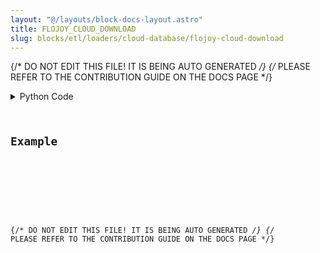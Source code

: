```yaml
---
layout: "@/layouts/block-docs-layout.astro"
title: FLOJOY_CLOUD_DOWNLOAD
slug: blocks/etl/loaders/cloud-database/flojoy-cloud-download
---
```


{/* DO NOT EDIT THIS FILE! IT IS BEING AUTO GENERATED */}
{/* PLEASE REFER TO THE CONTRIBUTION GUIDE ON THE DOCS PAGE */}


<PythonDocsDisplay docstring={docstring} />
<details>
<summary>Python Code</summary>



<Code code={pythonCode} lang="py" wrap theme="dracula" />

[Find this Flojoy Block on GitHub](https://github.com/flojoy-ai/blocks/blob/main/blocks/ETL/LOADERS/CLOUD_DATABASE/FLOJOY_CLOUD_DOWNLOAD/FLOJOY_CLOUD_DOWNLOAD.py)

</details>

## Example


<GetHelpWidget />


<AppDisplay app={app} blockName="FLOJOY_CLOUD_DOWNLOAD" client:visible />


<Example />

{/* DO NOT EDIT THIS FILE! IT IS BEING AUTO GENERATED */}
{/* PLEASE REFER TO THE CONTRIBUTION GUIDE ON THE DOCS PAGE */}
